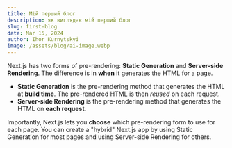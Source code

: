 ```yaml
---
title: Мій перший блог
description: як виглядає мій перший блог
slug: first-blog
date: Mar 15, 2024
author: Ihor Kurnytskyi
image: /assets/blog/ai-image.webp
---
```


Next.js has two forms of pre-rendering: **Static Generation** and **Server-side Rendering**. The difference is in **when** it generates the HTML for a page.

- **Static Generation** is the pre-rendering method that generates the HTML at **build time**. The pre-rendered HTML is then _reused_ on each request.
- **Server-side Rendering** is the pre-rendering method that generates the HTML on **each request**.

Importantly, Next.js lets you **choose** which pre-rendering form to use for each page. You can create a "hybrid" Next.js app by using Static Generation for most pages and using Server-side Rendering for others.
